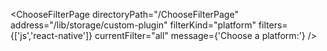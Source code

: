 


<ChooseFilterPage
    directoryPath="/ChooseFilterPage"
    address="/lib/storage/custom-plugin"
    filterKind="platform"
    filters={['js','react-native']}
    currentFilter="all"
    message={'Choose a platform:'}
/>

